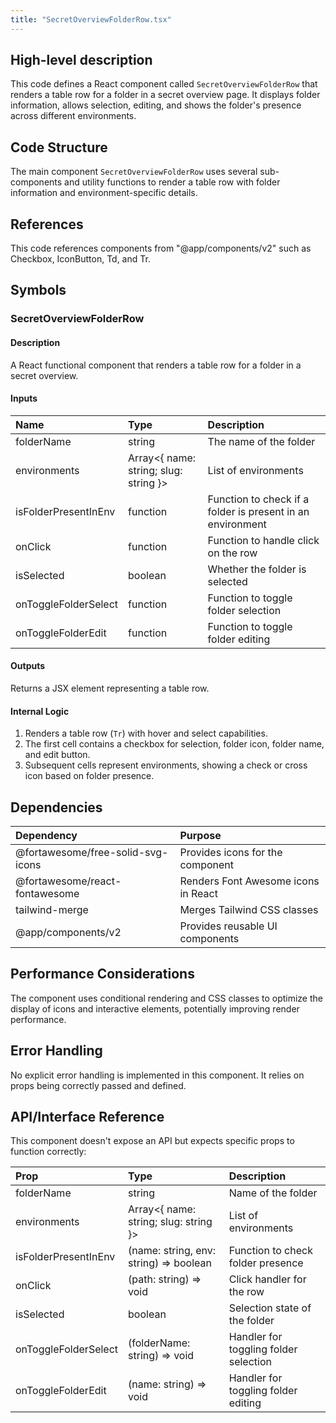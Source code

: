 ```yaml
---
title: "SecretOverviewFolderRow.tsx"
---
```


## High-level description
This code defines a React component called `SecretOverviewFolderRow` that renders a table row for a folder in a secret overview page. It displays folder information, allows selection, editing, and shows the folder's presence across different environments.

## Code Structure
The main component `SecretOverviewFolderRow` uses several sub-components and utility functions to render a table row with folder information and environment-specific details.

## References
This code references components from "@app/components/v2" such as Checkbox, IconButton, Td, and Tr.

## Symbols

### SecretOverviewFolderRow
#### Description
A React functional component that renders a table row for a folder in a secret overview.

#### Inputs
| Name | Type | Description |
|:-----|:-----|:------------|
| folderName | string | The name of the folder |
| environments | Array&lt;{ name: string; slug: string }&gt; | List of environments |
| isFolderPresentInEnv | function | Function to check if a folder is present in an environment |
| onClick | function | Function to handle click on the row |
| isSelected | boolean | Whether the folder is selected |
| onToggleFolderSelect | function | Function to toggle folder selection |
| onToggleFolderEdit | function | Function to toggle folder editing |

#### Outputs
Returns a JSX element representing a table row.

#### Internal Logic
1. Renders a table row (`Tr`) with hover and select capabilities.
2. The first cell contains a checkbox for selection, folder icon, folder name, and edit button.
3. Subsequent cells represent environments, showing a check or cross icon based on folder presence.

## Dependencies
| Dependency | Purpose |
|:-----------|:--------|
| @fortawesome/free-solid-svg-icons | Provides icons for the component |
| @fortawesome/react-fontawesome | Renders Font Awesome icons in React |
| tailwind-merge | Merges Tailwind CSS classes |
| @app/components/v2 | Provides reusable UI components |

## Performance Considerations
The component uses conditional rendering and CSS classes to optimize the display of icons and interactive elements, potentially improving render performance.

## Error Handling
No explicit error handling is implemented in this component. It relies on props being correctly passed and defined.

## API/Interface Reference
This component doesn't expose an API but expects specific props to function correctly:

| Prop | Type | Description |
|:-----|:-----|:------------|
| folderName | string | Name of the folder |
| environments | Array&lt;{ name: string; slug: string }&gt; | List of environments |
| isFolderPresentInEnv | (name: string, env: string) =&gt; boolean | Function to check folder presence |
| onClick | (path: string) =&gt; void | Click handler for the row |
| isSelected | boolean | Selection state of the folder |
| onToggleFolderSelect | (folderName: string) =&gt; void | Handler for toggling folder selection |
| onToggleFolderEdit | (name: string) =&gt; void | Handler for toggling folder editing |